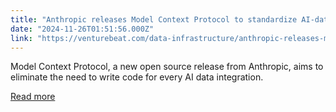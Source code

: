 ```yaml
---
title: "Anthropic releases Model Context Protocol to standardize AI-data integration"
date: "2024-11-26T01:51:56.000Z"
link: "https://venturebeat.com/data-infrastructure/anthropic-releases-model-context-protocol-to-standardize-ai-data-integration/"
---
```


Model Context Protocol, a new open source release from Anthropic, aims to eliminate the need to write code for every AI data integration.

[Read more](https://venturebeat.com/data-infrastructure/anthropic-releases-model-context-protocol-to-standardize-ai-data-integration/)
